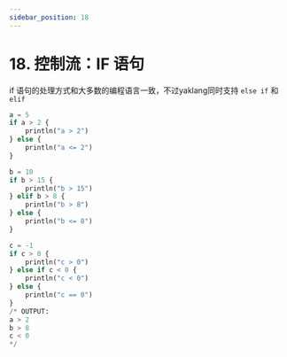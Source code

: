 ```yaml
---
sidebar_position: 18
---
```


# 18. 控制流：IF 语句

if 语句的处理方式和大多数的编程语言一致，不过yaklang同时支持 `else if` 和 `elif`

```python
a = 5
if a > 2 {
    println("a > 2")
} else {
    println("a <= 2")
}

b = 10
if b > 15 {
    println("b > 15")
} elif b > 8 {
    println("b > 8")
} else {
    println("b <= 8")
}

c = -1
if c > 0 {
    println("c > 0")
} else if c < 0 {
    println("c < 0")
} else {
    println("c == 0")
}
/* OUTPUT:
a > 2
b > 8
c < 0
*/
```